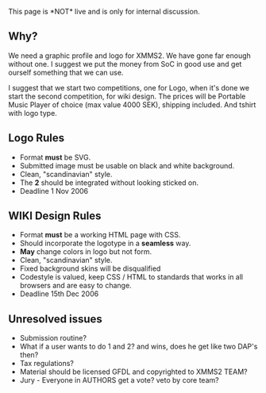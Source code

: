 This page is *NOT* live and is only for internal discussion.


== Why? ==

We need a graphic profile and logo for XMMS2. We have gone far enough without one. I suggest we put the money from SoC in good use and get ourself something that we can use.

I suggest that we start two competitions, one for Logo, when it's done we start the second competition, for wiki design. The prices will be Portable Music Player of choice (max value 4000 SEK), shipping included. And tshirt with logo type.

== Logo Rules ==

* Format '''must''' be SVG.
* Submitted image must be usable on black and white background.
* Clean, "scandinavian" style.
* The '''2''' should be integrated without looking sticked on.
* Deadline 1 Nov 2006

== WIKI Design Rules ==

* Format '''must''' be a working HTML page with CSS.
* Should incorporate the logotype in a '''seamless''' way.
* '''May''' change colors in logo but not form.
* Clean, "scandinavian" style.
* Fixed background skins will be disqualified
* Codestyle is valued, keep CSS / HTML to standards that works in all browsers and are easy to change.
* Deadline 15th Dec 2006

== Unresolved issues ==
* Submission routine?
* What if a user wants to do 1 and 2? and wins, does he get like two DAP's then?
* Tax regulations?
* Material should be licensed GFDL and copyrighted to XMMS2 TEAM?
* Jury - Everyone in AUTHORS get a vote? veto by core team?